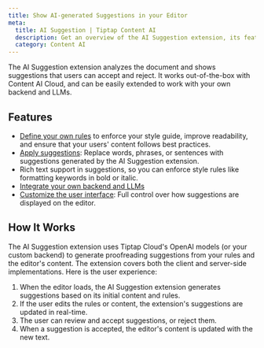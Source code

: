 ```yaml
---
title: Show AI-generated Suggestions in your Editor
meta:
  title: AI Suggestion | Tiptap Content AI
  description: Get an overview of the AI Suggestion extension, its features, and how it works.
  category: Content AI
---
```



The AI Suggestion extension analyzes the document and shows suggestions that users can accept and reject. It works out-of-the-box with Content AI Cloud, and can be easily extended to work with your own backend and LLMs.

<CodeDemo
  isPro
  path="/Extensions/AiSuggestion"
  src="https://develop--tiptap-pro.netlify.app/preview/Extensions/AiSuggestion"
/>

## Features

- [Define your own rules](/content-ai/extensions/ai-suggestion/features/define-rules) to enforce your style guide, improve readability, and ensure that your users' content follows best practices.
- [Apply suggestions](/content-ai/extensions/ai-suggestion/features/apply-suggestions): Replace words, phrases, or sentences with suggestions generated by the AI Suggestion extension.
- Rich text support in suggestions, so you can enforce style rules like formatting keywords in bold or italic.
- [Integrate your own backend and LLMs](/content-ai/extensions/ai-suggestion/custom-llms/integrate)
- [Customize the user interface](/content-ai/extensions/ai-suggestion/features/display-suggestions): Full control over how suggestions are displayed on the editor.

## How It Works

The AI Suggestion extension uses Tiptap Cloud's OpenAI models (or your custom backend) to generate proofreading suggestions from your rules and the editor's content. The extension covers both the client and server-side implementations. Here is the user experience:

1. When the editor loads, the AI Suggestion extension generates suggestions based on its initial content and rules.
2. If the user edits the rules or content, the extension's suggestions are updated in real-time.
3. The user can review and accept suggestions, or reject them.
4. When a suggestion is accepted, the editor's content is updated with the new text.
